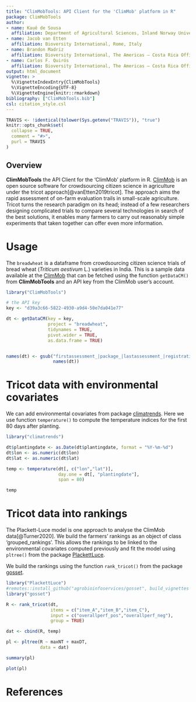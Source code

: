```yaml
---
title: "ClimMobTools: API Client for the 'ClimMob' platform in R"
package: ClimMobTools
author:
- name: Kauê de Sousa
  affiliation: Department of Agricultural Sciences, Inland Norway University of Applied Sciences, Hamar, Norway; Bioversity International, Rome, Italy
- name: Jacob van Etten
  affiliation: Bioversity International, Rome, Italy
- name: Brandon Madriz
  affiliation: Bioversity International, The Americas – Costa Rica Office, Turrialba, Costa Rica
- name: Carlos F. Quirós
  affiliation: Bioversity International, The Americas – Costa Rica Office, Turrialba, Costa Rica
output: html_document
vignette: >
  %\VignetteIndexEntry{ClimMobTools}
  %\VignetteEncoding{UTF-8}
  %\VignetteEngine{knitr::rmarkdown}
bibliography: ["ClimMobTools.bib"]
csl: citation_style.csl
---
```


```r
TRAVIS <- !identical(tolower(Sys.getenv("TRAVIS")), "true")
knitr::opts_chunk$set(
  collapse = TRUE,
  comment = "#>",
  purl = TRAVIS
)
```

## Overview

**ClimMobTools** the API Client for the 'ClimMob' platform in R. [ClimMob](https://climmob.net/) is an open source software for crowdsourcing citizen science in agriculture under the tricot approach[@vanEtten2019tricot]. The approach aims the rapid assessment of on-farm evaluation trails in small-scale agriculture. Tricot turns the research paradigm on its head; instead of a few researchers designing complicated trials to compare several technologies in search of the best solutions, it enables many farmers to carry out reasonably simple experiments that taken together can offer even more information.

# Usage

The `breadwheat` is a dataframe from crowdsourcing citizen science trials of bread wheat (*Triticum aestivum* L.) varieties in India. This is a sample data available at the [ClimMob](https://climmob.net/) that can be fetched using the function `getDataCM()` from **ClimMobTools** and an API key from the ClimMob user's account.

```r
library("ClimMobTools")

# the API key
key <- "d39a3c66-5822-4930-a9d4-50e7da041e77"

dt <- getDataCM(key = key, 
                project = "breadwheat",
                tidynames = TRUE,
                pivot.wider = TRUE, 
                as.data.frame = TRUE)


names(dt) <- gsub("firstassessment_|package_|lastassessment_|registration_", "",
                  names(dt))

```

# Tricot data with environmental covariates

We can add environmental covariates from package [climatrends](https://CRAN.R-project.org/package=climatrends). Here we use function `temperature()` to compute the temperature indices for the first 80 days after planting. 

```r
library("climatrends")

dt$plantingdate <- as.Date(dt$plantingdate, format = "%Y-%m-%d")
dt$lon <- as.numeric(dt$lon)
dt$lat <- as.numeric(dt$lat)

temp <- temperature(dt[, c("lon","lat")], 
                    day.one = dt[, "plantingdate"],
                    span = 80)

temp
```


# Tricot data into rankings

The Plackett-Luce model is one approach to analyse the ClimMob data[@Turner2020]. We build the farmers' rankings as an object of class 'grouped_rankings'. This allows the rankings to be linked to the environmental covariates computed previously and fit the model using `pltree()` from the package [PlackettLuce](https://CRAN.R-project.org/package=PlackettLuce). 

We build the rankings using the function `rank_tricot()` from the package [gosset](https://agrobioinfoservices.github.io/gosset/). 

```r
library("PlackettLuce")
#remotes::install_github("agrobioinfoservices/gosset", build_vignettes = TRUE)
library("gosset")

R <- rank_tricot(dt, 
                 items = c("item_A","item_B","item_C"), 
                 input = c("overallperf_pos","overallperf_neg"),
                 group = TRUE)

dat <- cbind(R, temp)

pl <- pltree(R ~ maxNT + maxDT, 
             data = dat)

summary(pl)

plot(pl)

```


# References


